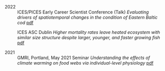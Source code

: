 2022
:   ICES/PICES Early Career Scientist Conference (Talk)
*Evaluating drivers of spatiotemporal changes in the condition of Eastern Baltic cod* [pdf](1D_Lindmark.pdf)

:   ICES ASC Dublin
*Higher mortality rates leave heated ecosystem with similar size structure despite larger, younger, and faster growing fish*
[pdf](Session_J_ASC_Lindmark.pdf)

2021
:   GMRI, Portland, May 2021 Seminar *Understanding the effects of climate warming on food webs via individual-level physiology*
[pdf](Lindmark_ GMRI_Portland_21.05.19)